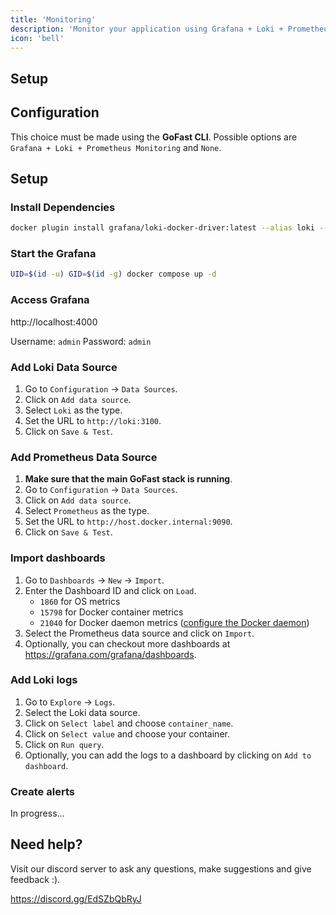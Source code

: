 ```yaml
---
title: 'Monitoring'
description: 'Monitor your application using Grafana + Loki + Prometheus Stack'
icon: 'bell'
---
```


## Setup

## Configuration

This choice must be made using the **GoFast CLI**. Possible options are `Grafana + Loki + Prometheus Monitoring` and `None`.

## Setup

### Install Dependencies

```bash
docker plugin install grafana/loki-docker-driver:latest --alias loki --grant-all-permissions
```

### Start the Grafana

```bash
UID=$(id -u) GID=$(id -g) docker compose up -d
```

### Access Grafana

http://localhost:4000

Username: `admin`
Password: `admin`

### Add Loki Data Source

1. Go to `Configuration` -> `Data Sources`.
2. Click on `Add data source`.
3. Select `Loki` as the type.
4. Set the URL to `http://loki:3100`.
5. Click on `Save & Test`.

### Add Prometheus Data Source

1. **Make sure that the main GoFast stack is running**.
2. Go to `Configuration` -> `Data Sources`.
3. Click on `Add data source`.
4. Select `Prometheus` as the type.
5. Set the URL to `http://host.docker.internal:9090`.
6. Click on `Save & Test`.

### Import dashboards

1. Go to `Dashboards` -> `New` -> `Import`.
2. Enter the Dashboard ID and click on `Load`.
   - `1860` for OS metrics
   - `15798` for Docker container metrics
   - `21040` for Docker daemon metrics ([configure the Docker daemon](https://docs.docker.com/config/daemon/prometheus/))
3. Select the Prometheus data source and click on `Import`.
4. Optionally, you can checkout more dashboards at https://grafana.com/grafana/dashboards.

### Add Loki logs

1. Go to `Explore` -> `Logs`.
2. Select the Loki data source.
3. Click on `Select label` and choose `container_name`.
4. Click on `Select value` and choose your container.
5. Click on `Run query`.
6. Optionally, you can add the logs to a dashboard by clicking on `Add to dashboard`.

### Create alerts

In progress...

## Need help?

Visit our discord server to ask any questions, make suggestions and give feedback :).

https://discord.gg/EdSZbQbRyJ
